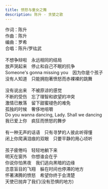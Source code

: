 ```yaml
---
title: 愤怒与童女之舞
description: 陈升 - 贪婪之歌
---
```


作词：陈升<br />作曲：陈升<br />编曲：罗希<br />合唱：陈升/罗纮武<br /><br />不想争辩啦　永远相同的结局<br />放声哭起来　停止和自己不眠的抗争<br />Someone's gonna missing you　因为你是个孩子<br />没有人知道　只能拥抱著愤怒而赤裸裸的跳舞<br /><br />没有说出来　不被原谅的感觉<br />不断的受伤　忘了理智和欲望的冲突<br />激情已散落　留下甜蜜褪色的难免<br />孤独的时候　奢侈地咀嚼<br />Do you wanna dancing, Lady. Shall we dancing<br />我已爱上你　疯狂而愤怒的舞步<br /><br />有一种无声的话语　只有寻梦的人彼此听得懂<br />闭上你爬满泪痕的双眼　只要平静的用心顷听<br /><br />孩子疲倦吗　轻轻地躺下来<br />明天在窗外　你想谁会在乎<br />你说你怕黑夜　我们逃向黑暗的边缘<br />恣意盲目的飞翔　躲在时间也停滞的地方<br />怀著沸腾的愤怒　希望你终于会清楚<br />天使已抛弃了我们(没有恐惧的地方)